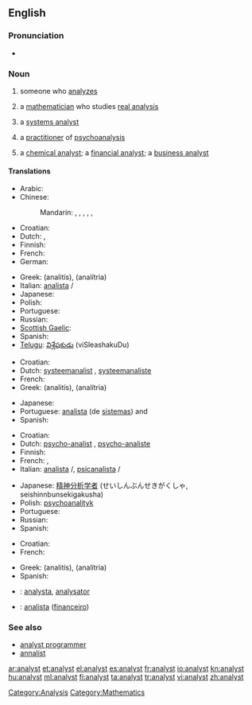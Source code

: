 ==English==

===Pronunciation===
* {{audio|en-us-analyst.ogg|Audio (US)}}

===Noun===
{{en-noun}}

# someone who [[analyze]]s
# {{mathematics}} a [[mathematician]] who studies [[real analysis]]
# {{computing}} a [[systems analyst]]
# {{psychiatry}} a [[practitioner]] of [[psychoanalysis]]
# a [[chemical analyst]]; a [[financial analyst]]; a [[business analyst]]

====Translations====
{{trans-top|person who analyzes}}
* Arabic: {{t|ar|محلل متخصص|m|tr=muHállil mutakháSSiS}}
* Chinese:
*: Mandarin: {{t-|cmn|分析家|tr=fēnxījiā|sc=Hani}}, {{t-|cmn|分析者|tr=fēnxīzhě|sc=Hani}}, {{t-|cmn|分析師|sc=Hani}},  {{t-|cmn|分析师|tr=fēnxīshī|sc=Hani}}, {{t-|cmn|分析員|sc=Hani}},  {{t-|cmn|分析员|tr=fēnxīyuán|sc=Hani}}
* Croatian: {{t-|hr|analitičar|m}}
* Dutch: {{t-|nl|analist|m}}, {{t-|nl|analiste|f}}
* Finnish: {{t-|fi|analyytikko}}
* French: {{t+|fr|analyste|m}}
* German: {{t+|de|Analytiker|m}}
{{trans-mid}}
* Greek: {{t+|el|αναλυτής|m}} (analitís), {{t|el|αναλύτρια|f}} (analítria)
* Italian: [[analista]] {{m}}/{{f}}
* Japanese: {{t+|ja|アナリスト|tr=anarisuto}}
* Polish: {{t+|pl|analityk|m}}
* Portuguese: {{t-|pt|analista|m}}
* Russian: {{t+|ru|аналитик|m|tr=analítik}}
* [[Scottish Gaelic]]: {{t-|gd|mion-sgrùdair|m|xs=Scottish Gaelic}}
* Spanish: {{t-|es|analista|m|f}}
* [[Telugu]]: [[విశ్లేషకుడు]] (viSleashakuDu) {{m}}
{{trans-bottom}}

{{trans-top|systems analyst}}
* Croatian: {{t-|hr|analitičar|m}}
* Dutch: [[systeemanalist]] {{m}}, [[systeemanaliste]] {{f}}
* French: {{t+|fr|analyste|m}}
* Greek: {{t+|el|αναλυτής|m}} (analitís), {{t|el|αναλύτρια|f}} (analítria)
{{trans-mid}}
* Japanese: {{t-|ja|システムアナリスト|tr=shisutemu anarisuto}}
* Portuguese: [[analista]] (de [[sistemas]]) {{m}} and {{f}}
* Spanish: {{t|es|analista de sistemas|m|f}}
{{trans-bottom}}

{{trans-top|psychoanalysis practitioner}}
* Croatian: {{t-|hr|psihoanalitičar|m}}
* Dutch: [[psycho-analist]] {{m}}, [[psycho-analiste]] {{f}}
* Finnish: {{t+|fi|psykoanalyytikko}}
* French: {{t+|fr|analyste|m}}, {{t+|fr|psychanalyste|m}}
* Italian: [[analista]] {{m}}/{{f}}, [[psicanalista]] {{m}}/{{f}}
{{trans-mid}}
* Japanese: [[精神分析学者]] (せいしんぶんせきがくしゃ, seishinnbunsekigakusha)
* Polish: [[psychoanalityk]] {{m}}
* Portuguese: {{t-|pt|psicanalista|m}}
* Russian: {{t+|ru|психиатр|m}}
* Spanish: {{t-|es|psicoanalista|m|f}}
{{trans-bottom}}

{{trans-top|chemical, financial or business analyst}}
* Croatian: {{t-|hr|analitičar|m}}
* French: {{t+|fr|analyste|m}}
{{trans-mid}}
* Greek: {{t+|el|αναλυτής|m}} (analitís), {{t|el|αναλύτρια|f}} (analítria)
* Spanish: {{t-|es|analista|m|f}}
{{trans-bottom}}

{{checktrans-top}}
* {{ttbc|Interlingua}}: [[analysta]], [[analysator]]
* {{ttbc|Portuguese}}: [[analista]] ([[financeiro]]) {{m}}
{{trans-mid}}

{{trans-bottom}}

===See also===
* [[analyst programmer]]
* [[annalist]]

[[Category:Analysis]]
[[Category:Mathematics]]

[[ar:analyst]]
[[et:analyst]]
[[el:analyst]]
[[es:analyst]]
[[fr:analyst]]
[[io:analyst]]
[[kn:analyst]]
[[hu:analyst]]
[[ml:analyst]]
[[fi:analyst]]
[[ta:analyst]]
[[tr:analyst]]
[[vi:analyst]]
[[zh:analyst]]